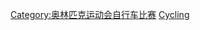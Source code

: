 {{Navbox
|name = 奥林匹克运动会自行车比赛
|title = [[夏季奥林匹克运动会自行车比赛|奥林匹克运动会自行车比赛]]
|titlestyle = background:#BFD7FF;
|imageleft = [[File:Cycling (road) pictogram.svg|50px]]
|imageleftstyle = width:60px; <!-- minimize width used by left image cell -->
|imagestyle = width:60px; <!-- same as imageleftstyle to center the list -->
|image = [[File:No image.svg|40px|alt=|link=]] <!-- empty right image to center the list -->
|list1 = [[1896年夏季奥林匹克运动会自行车比赛|1896]]&nbsp;• [[1900年夏季奥林匹克运动会自行车比赛|1900]]&nbsp;• [[1904年夏季奥林匹克运动会自行车比赛|1904]]&nbsp;• [[1908年夏季奥林匹克运动会自行车比赛|1908]]&nbsp;• [[1912年夏季奥林匹克运动会自行车比赛|1912]]&nbsp;• [[1920年夏季奥林匹克运动会自行车比赛|1920]]&nbsp;• [[1924年夏季奥林匹克运动会自行车比赛|1924]]&nbsp;• [[1928年夏季奥林匹克运动会自行车比赛|1928]]&nbsp;• [[1932年夏季奥林匹克运动会自行车比赛|1932]]&nbsp;• [[1936年夏季奥林匹克运动会自行车比赛|1936]]&nbsp;• [[1948年夏季奥林匹克运动会自行车比赛|1948]]&nbsp;• [[1952年夏季奥林匹克运动会自行车比赛|1952]]&nbsp;• [[1956年夏季奥林匹克运动会自行车比赛|1956]]&nbsp;• [[1960年夏季奥林匹克运动会自行车比赛|1960]]&nbsp;• [[1964年夏季奥林匹克运动会自行车比赛|1964]]&nbsp;• [[1968年夏季奥林匹克运动会自行车比赛|1968]]&nbsp;• [[1972年夏季奥林匹克运动会自行车比赛|1972]]&nbsp;• [[1976年夏季奥林匹克运动会自行车比赛|1976]]&nbsp;• [[1980年夏季奥林匹克运动会自行车比赛|1980]]&nbsp;• [[1984年夏季奥林匹克运动会自行车比赛|1984]]&nbsp;• [[1988年夏季奥林匹克运动会自行车比赛|1988]]&nbsp;• [[1992年夏季奥林匹克运动会自行车比赛|1992]]&nbsp;• [[1996年夏季奥林匹克运动会自行车比赛|1996]]&nbsp;• [[2000年夏季奥林匹克运动会自行车比赛|2000]]&nbsp;• [[2004年夏季奥林匹克运动会自行车比赛|2004]]&nbsp;• [[2008年夏季奥林匹克运动会自行车比赛|2008]]&nbsp;• [[2012年夏季奧林匹克運動會自行車比賽|2012]]&nbsp;• [[2016年夏季奧林匹克運動會自由車比賽|2016]]&nbsp;• [[2020年夏季奧林匹克運動會自行車比賽|2020]]
|liststyle = font-size:100%;
|below =
|belowstyle = background:#BFD7FF;
}}<includeonly>[[Category:奥林匹克运动会自行车比赛]]</includeonly><noinclude>
[[Category:夏季奧林匹克運動會比賽項目模板|Cycling]]
</noinclude>
